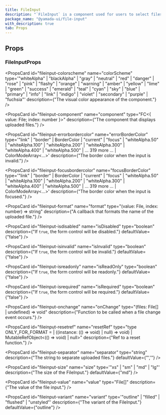 ```yaml
---
title: FileInput
description: "`FileInput` is a component used for users to select files."
package_name: "@yamada-ui/file-input"
with_description: true
tab: Props
---
```


## Props

### FileInputProps

<PropsCard
  id="fileinput-colorscheme"
  name="colorScheme"
  type='"whiteAlpha" | "blackAlpha" | "gray" | "neutral" | "red" | "danger" | "rose" | "pink" | "flashy" | "orange" | "warning" | "amber" | "yellow" | "lime" | "green" | "success" | "emerald" | "teal" | "cyan" | "sky" | "blue" | "primary" | "info" | "link" | "indigo" | "violet" | "secondary" | "purple" | "fuchsia"'
  description={"The visual color appearance of the component."}
/>

<PropsCard
  id="fileinput-component"
  name="component"
  type="FC<{ value: File; index: number }>"
  description={"The component that displays uploaded files."}
/>

<PropsCard
  id="fileinput-errorbordercolor"
  name="errorBorderColor"
  type='"link" | "border" | BorderColor | "current" | "focus" | "whiteAlpha.50" | "whiteAlpha.100" | "whiteAlpha.200" | "whiteAlpha.300" | "whiteAlpha.400" | "whiteAlpha.500" | ... 319 more ... | ColorModeArray<...>'
  description={"The border color when the input is invalid."}
/>

<PropsCard
  id="fileinput-focusbordercolor"
  name="focusBorderColor"
  type='"link" | "border" | BorderColor | "current" | "focus" | "whiteAlpha.50" | "whiteAlpha.100" | "whiteAlpha.200" | "whiteAlpha.300" | "whiteAlpha.400" | "whiteAlpha.500" | ... 319 more ... | ColorModeArray<...>'
  description={"The border color when the input is focused."}
/>

<PropsCard
  id="fileinput-format"
  name="format"
  type="(value: File, index: number) => string"
  description={"A callback that formats the name of the uploaded file."}
/>

<PropsCard
  id="fileinput-isdisabled"
  name="isDisabled"
  type="boolean"
  description={"If `true`, the form control will be disabled."}
  defaultValue={"false"}
/>

<PropsCard
  id="fileinput-isinvalid"
  name="isInvalid"
  type="boolean"
  description={"If `true`, the form control will be invalid."}
  defaultValue={"false"}
/>

<PropsCard
  id="fileinput-isreadonly"
  name="isReadOnly"
  type="boolean"
  description={"If `true`, the form control will be readonly."}
  defaultValue={"false"}
/>

<PropsCard
  id="fileinput-isrequired"
  name="isRequired"
  type="boolean"
  description={"If `true`, the form control will be required."}
  defaultValue={"false"}
/>

<PropsCard
  id="fileinput-onchange"
  name="onChange"
  type="(files: File[] | undefined) => void"
  description={"Function to be called when a file change event occurs."}
/>

<PropsCard
  id="fileinput-resetref"
  name="resetRef"
  type="type ONLY_FOR_FORMAT =
  | ((instance: (() => void) | null) => void)
  | MutableRefObject<(() => void) | null>"
  description={"Ref to a reset function."}
/>

<PropsCard
  id="fileinput-separator"
  name="separator"
  type="string"
  description={"The string to separate uploaded files."}
  defaultValue={"','"}
/>

<PropsCard
  id="fileinput-size"
  name="size"
  type='"xs" | "sm" | "md" | "lg"'
  description={"The size of the FileInput."}
  defaultValue={"md"}
/>

<PropsCard
  id="fileinput-value"
  name="value"
  type="File[]"
  description={"The value of the file input."}
/>

<PropsCard
  id="fileinput-variant"
  name="variant"
  type='"outline" | "filled" | "flushed" | "unstyled"'
  description={"The variant of the FileInput."}
  defaultValue={"outline"}
/>
